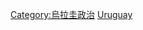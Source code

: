 {{Commons cat|Government of Uruguay}}

[[Category:烏拉圭政治|Category:烏拉圭政治]]
[[Category:南美洲各國政府|Uruguay]]